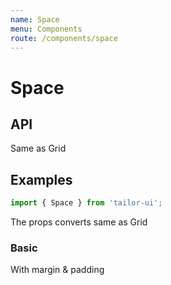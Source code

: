 ```yaml
---
name: Space
menu: Components
route: /components/space
---
```



# Space

## API

<Link to="/components/grid#properties">Same as Grid</Link>

## Examples

```js
import { Space } from 'tailor-ui';
```

<div>
  The props converts same as <Link to="/components/grid#usage">Grid</Link>
</div>

### Basic

<Playground>
  <Space m={4} p={8} style={{ backgroundColor: '#ccc', textAlign: 'center' }}>
    With margin & padding
  </Space>
</Playground>

